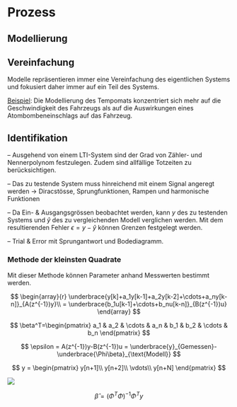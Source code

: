 # Prozess

```{=latex}
\begin{center}\begin{tikzpicture}
\node[box, minimum height=0.8cm, inner sep=5pt] (procBox) at (0,2) {Prozess $P$};

\node (start) at (-2,2) {};
\node (end) at (2,2) {};
\draw[->]  (start) edge (procBox);
\draw[->]  (procBox) edge (end);
\end{tikzpicture}\end{center}
```
## Modellierung

::: callout-important
## Vereinfachung

Modelle repräsentieren immer eine Vereinfachung des eigentlichen Systems und fokusiert daher immer auf ein Teil des Systems.

`\vspace{2mm}`{=latex}

[Beispiel]{.underline}: Die Modellierung des Tempomats konzentriert sich mehr auf die Geschwindigkeit des Fahrzeugs als auf die Auswirkungen eines Atombombeneinschlags auf das Fahrzeug.
:::

## Identifikation

`\underline{\footnotesize{...welche Klasse}}`{=latex} -- Ausgehend von einem LTI-System sind der Grad von Zähler- und Nennerpolynom festzulegen. Zudem sind allfällige Totzeiten zu berücksichtigen.

`\underline{\footnotesize{...welche Eingangssignale}}`{=latex} -- Das zu testende System muss hinreichend mit einem Signal angeregt werden $\rightarrow$ Diracstösse, Sprungfunktionen, Rampen und harmonische Funktionen

`\underline{\footnotesize{...was meint 'gleichwertig'}}`{=latex} -- Da Ein- & Ausgangsgrössen beobachtet werden, kann $y$ des zu testenden Systems und $\hat{y}$ des zu vergleichenden Modell verglichen werden. Mit dem resultierenden Fehler $\epsilon = y - \hat{y}$ können Grenzen festgelegt werden.

`\underline{\footnotesize{...wie kann ein Modell gefunden werden}}`{=latex} -- Trial & Error mit Sprungantwort und Bodediagramm.

### Methode der kleinsten Quadrate

Mit dieser Methode können Parameter anhand Messwerten bestimmt werden.

$$
\begin{array}{r}
\underbrace{y[k]+a_1y[k-1]+a_2y[k-2]+\cdots+a_ny[k-n]}_{A(z^{-1})y}\\
= \underbrace{b_1u[k-1]+\cdots+b_nu[k-n]}_{B(z^{-1})u}
\end{array}
$$

$$
\beta^T=\begin{pmatrix}
a_1 & a_2 & \cdots & a_n & b_1 & b_2 & \cdots & b_n
\end{pmatrix}
$$

$$
\epsilon = A(z^{-1})y-B(z^{-1})u = \underbrace{y}_{Gemessen}-\underbrace{\Phi\beta}_{\text{Modell}}
$$

$$
y = \begin{pmatrix}
  y[n+1]\\
  y[n+2]\\
  \vdots\\
  y[n+N]
\end{pmatrix}
$$

![](images/paste-36.png)

$$
\hat{\beta} = (\Phi^T\Phi)^{-1}\Phi^Ty
$$